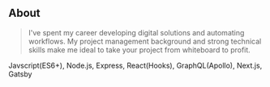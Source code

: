 ## About

> I've spent my career developing digital solutions and automating workflows. My project management background and strong technical skills make me ideal to take your project from whiteboard to profit.

Javscript(ES6+), Node.js, Express, React(Hooks), GraphQL(Apollo), Next.js, Gatsby